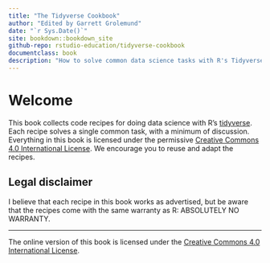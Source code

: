 ```yaml
--- 
title: "The Tidyverse Cookbook"
author: "Edited by Garrett Grolemund"
date: "`r Sys.Date()`"
site: bookdown::bookdown_site
github-repo: rstudio-education/tidyverse-cookbook
documentclass: book
description: "How to solve common data science tasks with R's Tidyverse"
---
```


# Welcome {-}

<!--
```block2
This book is an R community project, and it wouldn't be nearly as good without your help. There are a number of ways you can contribute, from spotting typos to adding recipes. Read [How to Contribute] to get started.
```
-->

This book collects code recipes for doing data science with R's [tidyverse](#what-is-the-tidyverse). Each recipe solves a single common task, with a minimum of discussion. Everything in this book is licensed under the permissive [Creative Commons 4.0 International License](https://creativecommons.org/licenses/by/4.0/). We encourage you to reuse and adapt the recipes.
   
## Legal disclaimer {-}

I believe that each recipe in this book works as advertised, but be aware that the recipes come with the same warranty as R: ABSOLUTELY NO WARRANTY. 

***

The online version of this book is licensed under the [Creative Commons 4.0 International License](https://creativecommons.org/licenses/by/4.0/).

<!--
# How to contribute {-}

Please help us improve this book. Here are some ways to join the fun: 

1. **Proofread** - If something does not work, please 
  [let me know](https://github.com/rstudio-education/tidyverse-cookbook/issues). Your vigilence is valuable!
  
1. **Vote on which recipes to add next** - Visit the [github issue tracker](https://github.com/rstudio-education/tidyverse-cookbook/issues) and upvote the recipes that you would like someone to write.

1. **Suggest a recipe** - Propose new recipes on the [github issue tracker](https://github.com/rstudio-education/tidyverse-cookbook/issues). To propose a recipe, visit the [tracker](https://github.com/rstudio-education/tidyverse-cookbook/issues) and then:
    
    1. Check that your recipe has not been proposed already. You'll know if it has because proposed recipes will appear in the list of open issues. If your recipe has already been requested, upvote it.
    
    2. Click New Issue and then write and save your proposal. To help us write the recipe please:
    
        * Make your request very specific. Each recipe should focus on one single, simple task. No homework problems please.
    
        * Include the recipe template below. Don't forget to change the `TITLE` and to complete the "You want to" sentence. This template will be the beginning of the finished recipe.
    
        ```r
        ## TITLE
        
        You want to
        
        #### Solution {-}
        
        #### Discussion {-}
        ```

1. **Write a recipe or fix a typo** - If you would like to add a recipe, or if you spot a typo, feel free to edit the underlying page and send a pull request. If you've never done this before, the process is very easy: 
  
    1. Click the edit icon in the header at the top of this page.
      
    2. Make the changes using github's in-page editor and save.

         ```block2
         If your changes add a recipe that has been proposed in the [github issue tracker](https://github.com/rstudio-education/tidyverse-cookbook/issues), add the phrase `Fixes #` and then the number of the issue that proposes the recipe. This will close the issue when your recipe is accepted.
         ```
    
    3. Submit a pull request and include a brief description of your changes. "Fixing typos" is perfectly adequate.
      
        ```block2
        If you add a recipe or make significant changes, include this phrase in your pull request message: `CC BY 4.0.` This applies the [Creative Commons 4.0 International License](https://creativecommons.org/licenses/by/4.0/) to your contribution, which helps provide a uniform copyright for the entire book.
        ```
    
    You can begin a recipe by copying and pasting the following template:

    ```r
    ## TITLE
    
    You want to
    
    #### Solution {-}
    
    #### Discussion {-}
    ```
        
    Keep in mind that your solution code **must** run. When you write the recipe, assume that the user has run `library("tidyverse")` and nothing else. Where possible, try to minimize additional package dependencies. 

    A useful way to do this is to use data that comes in a tidyverse package. Here are the tidyverse data sets and the packages you'll find them in.

    ```r
    # data frames (tibbles)
    dplyr::band_instruments
    dplyr::band_instruments2
    dplyr::band_members
    dplyr::starwars
    dplyr::storms
    forcats::gss_cat
    ggplot2::diamonds
    ggplot2::economics
    ggplot2::economics_long
    ggplot2::faithfuld
    ggplot2::midwest
    ggplot2::mpg
    ggplot2::msleep
    ggplot2::presidential
    ggplot2::seals
    ggplot2::txhousing
    modelr::heights
    modelr::sim1
    modelr::sim2
    modelr::sim3
    modelr::sim4
    tidyr::population
    tidyr::smiths
    tidyr::table1
    tidyr::table2
    tidyr::table3
    tidyr::table4a
    tidyr::table4b
    tidyr::table5
    tidyr::who
    
    # data frames (non-tibbles)
    ggplot2::luv_colours
    lubridate::lakers
    
    # arrays
    dplyr::nasa
    
    # character vectors
    stringr::fruit
    stringr::sentences
    stringr::words
    ```
    
Unfortunately, the tidyverse packages do not include example lists. I recommend that you use these lists, which come with base R.

    ```r
    # lists
    ability.cov
    Harman23.cor
    Harman74.cor # long!
    state.center
    ```

Alternatively, you can use these lists which come in the repurrrsive package (which must be installed separately. These lists are more interesting than the base R examples; but, unfortunately, most are quite long.

    ```r
    # lists
    repurrrsive::gap_split  
    repurrrsive::gh_repos   
    repurrrsive::gh_users
    repurrrsive::got_chars
    repurrrsive::sw_films
    repurrrsive::sw_people
    repurrrsive::sw_planets
    repurrrsive::sw_species
    repurrrsive::sw_starships
    repurrrsive::sw_vehicles
    repurrrsive::wesanderson

    # data frames with a list-column
    repurrrsive::gap_nested
    ```
-->